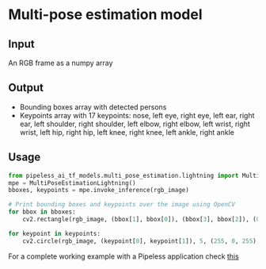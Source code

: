 # Multi-pose estimation model


## Input

An RGB frame as a numpy array

## Output

* Bounding boxes array with detected persons
* Keypoints array with 17 keypoints: nose, left eye, right eye, left ear, right ear, left shoulder, right shoulder, left elbow, right elbow, left wrist, right wrist, left hip, right hip, left knee, right knee, left ankle, right ankle

## Usage

```python copy
from pipeless_ai_tf_models.multi_pose_estimation.lightning import MultiPoseEstimationLightning
mpe = MultiPoseEstimationLightning()
bboxes, keypoints = mpe.invoke_inference(rgb_image)

# Print bounding boxes and keypoints over the image using OpenCV
for bbox in bboxes:
    cv2.rectangle(rgb_image, (bbox[1], bbox[0]), (bbox[3], bbox[2]), (0, 255, 0), 2)

for keypoint in keypoints:
    cv2.circle(rgb_image, (keypoint[0], keypoint[1]), 5, (255, 0, 255), -1)
```

<Callout>For a complete working example with a Pipeless application check [this](/docs/v0/examples/pose)</Callout>
